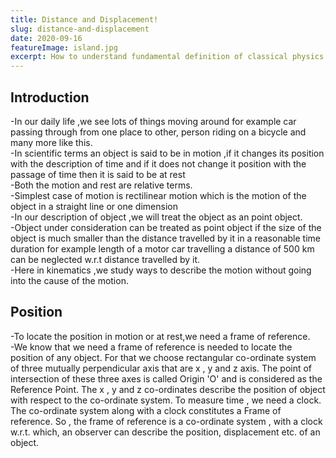 ```yaml
---
title: Distance and Displacement!
slug: distance-and-displacement
date: 2020-09-16
featureImage: island.jpg
excerpt: How to understand fundamental definition of classical physics!
---
```


## Introduction

-In our daily life ,we see lots of things moving around for example car passing through from one place to other, person riding on a bicycle and many more like this.  
-In scientific terms an object is said to be in motion ,if it changes its position with the description of time and if it does not change it position with the passage of time then it is said to be at rest  
-Both the motion and rest are relative terms.  
-Simplest case of motion is rectilinear motion which is the motion of the object in a straight line or one dimension  
-In our description of object ,we will treat the object as an point object.  
-Object under consideration can be treated as point object if the size of the object is much smaller than the distance travelled by it in a reasonable time duration for example length of a motor car travelling a distance of 500 km can be neglected w.r.t distance travelled by it.  
-Here in kinematics ,we study ways to describe the motion without going into the cause of the motion.

## Position

-To locate the position in motion or at rest,we need a frame of reference.  
-We know that we need a frame of reference is needed to locate the position of any object. For that we choose rectangular co-ordinate system of three mutually perpendicular axis that are
x
,
y
and
z
axis. The point of intersection of these three axes is called Origin 'O' and is considered as the Reference Point.
The
x
,
y
and
z
co-ordinates describe the position of object with respect to the co-ordinate system. To measure time , we need a clock. The co-ordinate system along with a clock constitutes a Frame of reference. So , the frame of reference is a co-ordinate system , with a clock w.r.t. which, an observer can describe the position, displacement etc. of an object.
